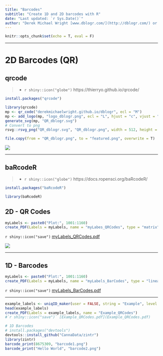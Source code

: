 ```yaml
---
title: "Barcodes"
subtitle: "Create 1D and 2D barcodes with R"
date: "Last updated: `r Sys.Date()`"
author: "Derek Michael Wright [www.dblogr.com/](http://dblogr.com/) or [derekmichaelwright.github.io/dblogr](https://derekmichaelwright.github.io/dblogr/) <derek.wright@usask.ca>"
---
```


```r
knitr::opts_chunk$set(echo = T, eval = F)
```


---

# 2D Barcodes (QR)

## qrcode

> - `r shiny::icon("globe")` https://thierryo.github.io/qrcode/

```r
install.packages("qrcode")
```

```r
library(qrcode)
mp <- qr_code("derekmichaelwright.github.io/dblogr", ecl = "M")
mp <- add_logo(mp, "logo_dblogr.png", ecl = "L", hjust = "c", vjust = "c")
generate_svg(mp, "QR_dblogr.svg")
# Convert to png
rsvg::rsvg_png("QR_dblogr.svg", "QR_dblogr.png", width = 512, height = 512)
```

```r
file.copy(from = "QR_dblogr.png", to = "featured.png", overwrite = T)
```

![](QR_dblogr.png)

---

## baRcodeR

> - `r shiny::icon("globe")` https://docs.ropensci.org/baRcodeR/

```r
install.packages("baRcodeR")
```

```r
library(baRcodeR)
```

## 2D - QR Codes

```r
myLabels <- paste0("Plot:", 1001:1160)
create_PDF(Labels = myLabels, name = "myLabes_QRCodes", type = "matrix")
```

`r shiny::icon("save")` [myLabels_QRCodes.pdf](myLabels_QRCodes.pdf)

![](myLabels_QRCodes.png)

---

## 1D - Barcodes

```r
myLabels <- paste0("Plot:", 1001:1160)
create_PDF(Labels = myLabels, name = "myLabels_BarCodes", type = "linear")
```

`r shiny::icon("save")` [myLabels_BarCodes.pdf](myLabels_BarCodes.pdf)

---

```r
example_labels <- uniqID_maker(user = FALSE, string = "Example", level = 1:80)
head(example_labels)
create_PDF(Labels = example_labels, name = "Example_QRCodes")
#`r shiny::icon("save")` [Example_QRCodes.pdf](Example_QRCodes.pdf)
```

```r
# 1D Barcodes
# install.packages("devtools")
devtools::install_github("CannaData/zintr")
library(zintr)
barcode_print(8675309, "barcode1.png")
barcode_print("Hello World", "barcode2.png")
```
